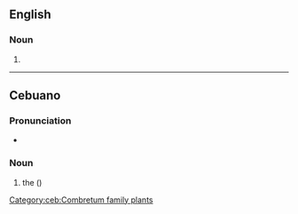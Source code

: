 ==English==

===Noun===
{{en-noun}}

# {{alternative spelling of|piñon|lang=en}}

----

==Cebuano==

===Pronunciation===
* {{hyphenation|pin|yon|lang=ceb}}

===Noun===
{{head|ceb|noun}}

# the {{vern|Chinese honeysuckle}} ({{taxlink|Combretum indicum}})

[[Category:ceb:Combretum family plants]]
